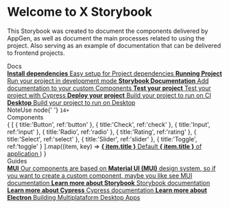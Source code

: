 
<Meta title="Web/Introduction" />

<style>
  { storybookStyles }
</style>

# Welcome to X Storybook

This Storybook was created to document the components delivered by AppGen, as well as document the main processes related to using the project. Also serving as an example of documentation that can be delivered to frontend projects.


<div className="subheading">Docs</div>

<div className="link-list">
  <a className="link-item" href="?path=/docs/web-docs-install--page"> 
    <span>
      <strong>Install dependencies</strong>
      Easy setup for Project dependencies
    </span>
  </a>
  <a className="link-item" href="?path=/docs/web-docs-run--page"> 
    <span>
      <strong>Running Project</strong>
      Run your project in development mode
    </span>
  </a>
  <a className="link-item" href="?path=/docs/web-docs-storybook--page"> 
    <span>
      <strong>Storybook Documentation</strong>
      Add documentation to your custom Components
    </span>
  </a> 
  <a className="link-item" href="?path=/docs/web-docs-test--page"> 
    <span>
      <strong>Test your project</strong>
      Test your project with Cypress
    </span>
  </a> 
  <a className="link-item" href="?path=/docs/web-docs-deploy--page"> 
    <span>
      <strong>Deploy your project</strong>
      Build your project to run on CI
    </span>
  </a>
  <a className="link-item" href="?path=/docs/web-docs-desktop--page" > 
    <span>
      <strong>Desktop</strong>
      Build your project to run on Desktop
    </span>
  </a>
</div>

 
<div className="tip-wrapper">
  <span className="tip">Note</span>Use node{' '}
  <code>14+</code>
</div>






<div className="subheading">Components</div>

<div className="link-list">
  {
    [
      { title:'Button', ref:'button' },
      { title:'Check', ref:'check' },
      { title:'Input', ref:'input' },
      { title:'Radio', ref:'radio' },
      { title:'Rating', ref:'rating' },
      { title:'Select', ref:'select' },
      { title:'Slider', ref:'slider' },
      { title:'Toggle', ref:'toggle' }
    ].map((item, key) =>
      <a className="link-item" href={`?path=/docs/web-components-${ item.ref }--default`}> 
        <span>
          <strong>{ item.title }</strong>
          Default <b>{ item.title }</b> of application
        </span>
      </a> 
    )
  } 
</div>

 



<div className="subheading">Guides</div>

<div className="link-list">
  <a className="link-item" href="https://mui.com/pt/material-ui/react-autocomplete/"> 
    <span>
      <strong>MUI</strong>
      Our components are based on <b>Material UI (MUI)</b> design system, so if you want to create a custom component, maybe you like see MUI documentation
    </span>
  </a>  
  <a className="link-item" href="https://storybook.js.org/docs/react/get-started/whats-a-story" > 
    <span>
      <strong>Learn more about Storybook</strong>
      Storybook documentation
    </span>
  </a>
  <a className="link-item" href="https://docs.cypress.io/guides/getting-started/writing-your-first-test#Write-your-first-test" > 
    <span>
      <strong>Learn more about Cypress</strong>
      Cypress documentation
    </span>
  </a>
  <a className="link-item" href="https://www.electronjs.org/pt/docs/latest/tutorial/examples" > 
    <span>
      <strong>Learn more about Electron</strong>
      Building Multiplataform Desktop Apps
    </span>
  </a>
</div>







<!-- // Build on iOS
// - create or login expo account
// - select archive
// - create or login on apple account
// - send p12
// - send p8
// - send provisioning profile
// - wait build on expo cloud


// Build on iOS
// -  -->


